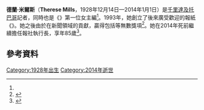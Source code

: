 '''德蘭·米爾斯'''（'''Therese Mills'''，1928年12月14日—2014年1月1日）是[[千里達及托巴哥|千里達及托巴哥]]記者，同時也是《{{Link-en|千里達及托巴哥衛報|Trinidad and Tobago Guardian}}》第一位女主編<ref name="Express obit" />。1993年，她創立了後來廣受歡迎的報紙《{{Link-en|千里達及托巴哥新聞日報|Trinidad and Tobago Newsday}}》。她之後由於在新聞領域的貢獻，贏得包括{{Link-en|恰空花獎章|Chaconia Medal}}等無數獎項<ref>{{cite web|url=http://www.newsday.co.tt/news/print,0,165586.html|publisher=''Trinidad and Tobago Newsday''|title=Gold for Newsday Editors|accessdate=2014-01-08|archive-date=2016-03-04|archive-url=https://web.archive.org/web/20160304042833/http://www.newsday.co.tt/news/print,0,165586.html|dead-url=no}}</ref>。她在2014年死前繼續擔任報社執行長，享年85歲<ref name="Express obit">{{cite web|url=http://www.trinidadexpress.com/news/Therese-Mills-dies-at-85-238390481.html|publisher=''Trinidad Express''|title=Therese Mills dies at 98|accessdate=2014-01-08|archive-date=2014-01-06|archive-url=https://web.archive.org/web/20140106020243/http://www.trinidadexpress.com/news/Therese-Mills-dies-at-85-238390481.html|dead-url=yes}}</ref>。

== 參考資料 ==
{{Reflist}}

{{Authority control}}
{{DEFAULTSORT: Mills, Therese}}
[[Category:1928年出生|Category:1928年出生]]
[[Category:2014年逝世|Category:2014年逝世]]